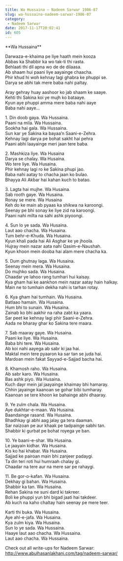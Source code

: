 ```yaml
---
title: Wa Hussaina – Nadeem Sarwar 1986-87
slug: wa-hussaina-nadeem-sarwar-1986-87
category:
 - Nadeem Sarwar
date: 2017-11-17T20:02:41
id: 605
---
```


<p>**Wa Hussaina**</p>
<p>Darwaza-e-khaima pe liye haath mein kooza<br />
Abbas ka Shabbir ka wo tak-ti thi rasta.<br />
Behlaati thi dil apna wo de de dilaasa.<br />
Ab shaam hui paani liye aayainge chaacha.<br />
Phir khud hi woh kehnay lagi ghabra ke phuppi se.<br />
Darya se abhi tak mere baba nahi paltay.</p>
<p>Aray gehray huay aashoor ko jab shaam ke saaye.<br />
Kehti thi Sakina koi ye mujh ko bataaye.<br />
Kyun aye phuppi amma mere baba nahi aaye<br />
Baba nahi aaye…</p>
<p>1. Din doob gaya. Wa Hussaina.<br />
Paani na mila. Wa Hussaina.<br />
Sookha hai gala. Wa Hussaina.<br />
Sun kar ye Sakina ka bayaa’n Saani-e-Zehra.<br />
Kehnay lagi darya pe bohat sakht hai pehra<br />
Paani abhi laayainge meri jaan tere baba.</p>
<p>2. Mashkiza liye. Wa Husaina<br />
Darya se chalay. Wa Husaina.<br />
Wo tere liye. Wa Husaina.<br />
Phir kehnay lagi ro ke Sakina phupi jao.<br />
Baba nahi aatay to chacha jaan ko bulao.<br />
Bhayya Ali Akbar hai kahan kuch to batao.</p>
<p>3. Lagta hai mujhe. Wa Husaina.<br />
Sab rooth gaye. Wa Husaina.<br />
Ronay se mere. Wa Husaina<br />
Keh do ke main ab pyaas ka shikwa na karoongi.<br />
Seenay pe bhi sonay ke liye zid na karoongi.<br />
Paani nahi milta na sahi ashk piyoongi.</p>
<p>4. Sun lo ye sada. Wa Husaina.<br />
Laut aao chacha. Wa Husaina.<br />
Tum behr-e-Khuda. Wa Husaina.<br />
Kyun khali pada hai Ali Asghar ke ye jhoola.<br />
Hujray mein nazar aata nahi Qasim-e-Naushah.<br />
Kyun khoon mein dooba hai alam mere chacha ka.</p>
<p>5. Dum ghutnay laga. Wa Husaina.<br />
Seenay mein mera. Wa Husaina.<br />
Do mujhko sada. Wa Husaina.<br />
Chaadar ye lahoo rang tumhari hui kaisay.<br />
Kya gham hai ke aankhon mein nazar aatay hain halkay.<br />
Main ne to tumhain dekha nahi is tarhan rotay.</p>
<p>6. Kya gham hai tumhain. Wa Husaina.<br />
Batlaao hamain. Wa Husaina.<br />
Hum bhi to sunain. Wa Husaina.<br />
Zainab ko bhi aakhir na raha zabt ka yaara.<br />
Sar peet ke kehnay lagi phir Saani-e-Zehra.<br />
Aada ne bharay ghar ko Sakina tere maara.</p>
<p>7. Sab maaray gaye. Wa Husaina.<br />
Paani ke liye. Wa Husaina.<br />
Baba bhi tere. Wa Husaina.<br />
Ab koi nahi aayega ab sabr ki jaa hai.<br />
Maktal mein tere pyaaron ka sar tan se juda hai.<br />
Mardoan mein fakat Sayyad-e-Sajjad bacha hai.</p>
<p>8. Khamosh raho. Wa Husaina.<br />
Ab sabr karo. Wa Husaina.<br />
Bas ashk piyo. Wa Husaina.<br />
Kuch dayr mein jal jaayainge khaimay bhi hamaray.<br />
Chhin jayainge kaanoan se gohar bibi tumharay.<br />
Kaanoan se tere khoon ke bahainge abhi dhaaray.</p>
<p>9. Ye zulm chala. Wa Husaina.<br />
Aye dukhtar-e-maan. Wa Husaina.<br />
Baandainge rasand. Wa Husaina.<br />
Bhadhkay gi abhi aag jalay ga tera daaman.<br />
Sar naizoan pe aur khaak pe tadpainge sabhi tan.<br />
Shabbir ki gurbat pe bohat royega ye ban.</p>
<p>10. Ye baani-e-shar. Wa Husaina.<br />
Le jaayain kidhar. Wa Husaina.<br />
Kis ko hai khabar. Wa Husaina.<br />
Sajjad ke pairoan main bhi zanjeer padaygi.<br />
Ta din teri roti hui humraah chalay gi.<br />
Chaadar na tere aur na mere sar pe rahaygi.</p>
<p>11. Be gor-o-kafan. Wa Husaina.<br />
Dekhay gi bahan. Wa Husaina.<br />
Shabbir ka tan. Wa Husaina.<br />
Rehan Sakina ne suni dard ki takreer.<br />
Boli ke phuppi yun bhi bigad jaati hai takdeer.<br />
Ab kuch na kaho chaltay hain seenay pe mere teer.</p>
<p>Karti thi buka. Wa Husaina.<br />
Aye ahl-e-jafa. Wa Husaina.<br />
Kya zulm kiya. Wa Husaina.<br />
Sun lo ye sada. Wa Hussaina.<br />
Haaye laut aao chacha. Wa Hussaina.<br />
Laut aao chacha. Wa Hussaina.</p>
<p>Check out all write-ups for Nadeem Sarwar:<br />
<a href="http://www.abulhasanlakhani.com/tag/nadeem-sarwar/">http://www.abulhasanlakhani.com/tag/nadeem-sarwar/</a></p>